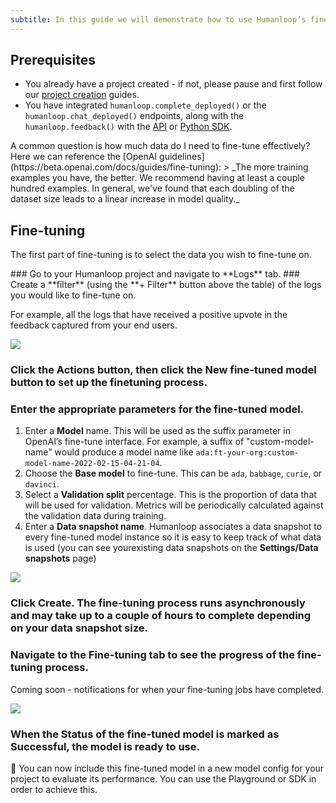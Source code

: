 ```yaml
---
subtitle: In this guide we will demonstrate how to use Humanloop’s fine-tuning workflow to produce improved models leveraging your user feedback data.
---
```

## Prerequisites

- You already have a project created - if not, please pause and first follow our [project creation](/docs/create-a-project-from-the-playground) guides.
- You have integrated `humanloop.complete_deployed()` or the `humanloop.chat_deployed()` endpoints, along with the `humanloop.feedback()` with the [API](https://www.postman.com/humanloop/workspace/humanloop) or [Python SDK](./generate-and-log-with-the-sdk).

<Note>
A common question is how much data do I need to fine-tune effectively? Here we can reference the [OpenAI guidelines](https://beta.openai.com/docs/guides/fine-tuning):
> _The more training examples you have, the better. We recommend having at least a couple hundred examples. In general, we've found that each doubling of the dataset size leads to a linear increase in model quality._
</Note>

## Fine-tuning

The first part of fine-tuning is to select the data you wish to fine-tune on.

<Steps>
### Go to your Humanloop project and navigate to **Logs** tab.
### Create a **filter** (using the **+ Filter** button above the table) of the logs you would like to fine-tune on.

For example, all the logs that have received a positive upvote in the feedback captured from your end users.

<img src="../../assets/images/213dceb-image.png" />

### Click the **Actions** button, then click the **New fine-tuned model** button to set up the finetuning process.
### Enter the appropriate parameters for the fine-tuned model.
   1. Enter a **Model** name. This will be used as the suffix parameter in OpenAI’s fine-tune interface. For example, a suffix of "custom-model-name" would produce a model name like `ada:ft-your-org:custom-model-name-2022-02-15-04-21-04`.
   2. Choose the **Base model** to fine-tune. This can be `ada`, `babbage`, `curie`, or `davinci`.
   3. Select a **Validation split** percentage. This is the proportion of data that will be used for validation. Metrics will be periodically calculated against the validation data during training.
   4. Enter a **Data snapshot name**. Humanloop associates a data snapshot to every fine-tuned model instance so it is easy to keep track of what data is used (you can see yourexisting data snapshots on the **Settings/Data snapshots** page)

<img src="../../assets/images/ImIvIfAMw43YxyqXNIZa_image.png" />

### Click **Create**. The fine-tuning process runs asynchronously and may take up to a couple of hours to complete depending on your data snapshot size.
### Navigate to the **Fine-tuning** tab to see the progress of the fine-tuning process.  
   Coming soon - notifications for when your fine-tuning jobs have completed.

<img src="../../assets/images/j1PUv71nVzaTodi7P2Ig_image.png" />

### When the **Status** of the fine-tuned model is marked as **Successful**, the model is ready to use.
</Steps>

🎉 You can now include this fine-tuned model in a new model config for your project to evaluate its performance. You can use the Playground or SDK in order to achieve this.